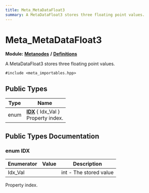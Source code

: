```yaml
---
title: Meta_MetaDataFloat3
summary: A MetaDataFloat3 stores three floating point values. 
---
```


# Meta_MetaDataFloat3

**Module:** **[Metanodes](../../modules/metanodes/index.mdx)** **/** **[Definitions](../../modules/metanodes/definitions.mdx)**

A MetaDataFloat3 stores three floating point values. 

`#include <meta_importables.hpp>`

## Public Types

| Type           | Name           |
| -------------- | -------------- |
| enum| **[IDX](#enum-idx)** \{ Idx_Val \}<br />Property index.  |

## Public Types Documentation

### enum IDX

| Enumerator | Value | Description |
| ---------- | ----- | ----------- |
| Idx_Val | | int - The stored value   |

Property index. 
